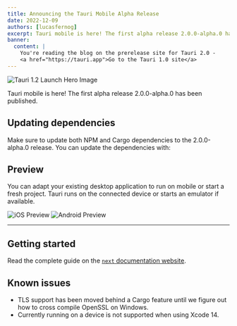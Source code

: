 ```yaml
---
title: Announcing the Tauri Mobile Alpha Release
date: 2022-12-09
authors: [lucasfernog]
excerpt: Tauri mobile is here! The first alpha release 2.0.0-alpha.0 has been published.
banner:
  content: |
    You're reading the blog on the prerelease site for Tauri 2.0 -
    <a href="https://tauri.app">Go to the Tauri 1.0 site</a>
---
```



![Tauri 1.2 Launch Hero Image](./tauri_2_0_0_alpha_0/header.png)

Tauri mobile is here! The first alpha release 2.0.0-alpha.0 has been published.

## Updating dependencies

Make sure to update both NPM and Cargo dependencies to the 2.0.0-alpha.0 release. You can update the dependencies with:

<CommandTabs
	npm="npm install @tauri-apps/cli@next @tauri-apps/api@next"
	yarn="yarn upgrade @tauri-apps/cli@next @tauri-apps/api@next"
	pnpm="pnpm update @tauri-apps/cli@next @tauri-apps/api@next"
	cargo='cargo add tauri@2.0.0-alpha.0
cargo add tauri-build@2.0.0-alpha.0 --build
cargo install tauri-cli --version "^2.0.0-alpha"'
/>

## Preview

You can adapt your existing desktop application to run on mobile or start a fresh project.
Tauri runs on the connected device or starts an emulator if available.

![iOS Preview](./tauri_2_0_0_alpha_0/ios-preview.png)
![Android Preview](./tauri_2_0_0_alpha_0/android-preview.png)

---

## Getting started

Read the complete guide on the [`next` documentation website](https:beta.tauri.app).

## Known issues

- TLS support has been moved behind a Cargo feature until we figure out how to cross compile OpenSSL on Windows.
- Currently running on a device is not supported when using Xcode 14.
